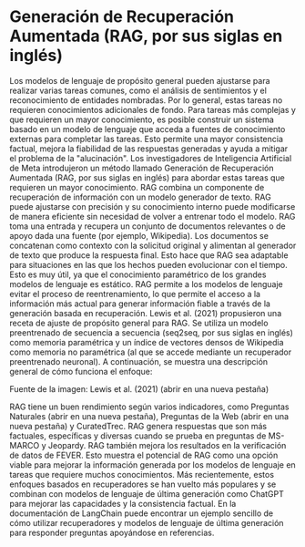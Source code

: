 # Generación de Recuperación Aumentada (RAG, por sus siglas en inglés)

Los modelos de lenguaje de propósito general pueden ajustarse para realizar varias tareas comunes, como el análisis de sentimientos y el reconocimiento de entidades nombradas. Por lo general, estas tareas no requieren conocimientos adicionales de fondo.
Para tareas más complejas y que requieren un mayor conocimiento, es posible construir un sistema basado en un modelo de lenguaje que acceda a fuentes de conocimiento externas para completar las tareas. Esto permite una mayor consistencia factual, mejora la fiabilidad de las respuestas generadas y ayuda a mitigar el problema de la "alucinación".
Los investigadores de Inteligencia Artificial de Meta introdujeron un método llamado Generación de Recuperación Aumentada (RAG, por sus siglas en inglés) para abordar estas tareas que requieren un mayor conocimiento. RAG combina un componente de recuperación de información con un modelo generador de texto. RAG puede ajustarse con precisión y su conocimiento interno puede modificarse de manera eficiente sin necesidad de volver a entrenar todo el modelo.
RAG toma una entrada y recupera un conjunto de documentos relevantes o de apoyo dada una fuente (por ejemplo, Wikipedia). Los documentos se concatenan como contexto con la solicitud original y alimentan al generador de texto que produce la respuesta final. Esto hace que RAG sea adaptable para situaciones en las que los hechos pueden evolucionar con el tiempo. Esto es muy útil, ya que el conocimiento paramétrico de los grandes modelos de lenguaje es estático. RAG permite a los modelos de lenguaje evitar el proceso de reentrenamiento, lo que permite el acceso a la información más actual para generar información fiable a través de la generación basada en recuperación.
Lewis et al. (2021) propusieron una receta de ajuste de propósito general para RAG. Se utiliza un modelo preentrenado de secuencia a secuencia (seq2seq, por sus siglas en inglés) como memoria paramétrica y un índice de vectores densos de Wikipedia como memoria no paramétrica (al que se accede mediante un recuperador preentrenado neuronal). A continuación, se muestra una descripción general de cómo funciona el enfoque:

Fuente de la imagen: Lewis et al. (2021) (abrir en una nueva pestaña)

RAG tiene un buen rendimiento según varios indicadores, como Preguntas Naturales (abrir en una nueva pestaña), Preguntas de la Web (abrir en una nueva pestaña) y CuratedTrec. RAG genera respuestas que son más factuales, específicas y diversas cuando se prueba en preguntas de MS-MARCO y Jeopardy. RAG también mejora los resultados en la verificación de datos de FEVER.
Esto muestra el potencial de RAG como una opción viable para mejorar la información generada por los modelos de lenguaje en tareas que requiere muchos conocimientos.
Más recientemente, estos enfoques basados en recuperadores se han vuelto más populares y se combinan con modelos de lenguaje de última generación como ChatGPT para mejorar las capacidades y la consistencia factual.
En la documentación de LangChain puede encontrar un ejemplo sencillo de cómo utilizar recuperadores y modelos de lenguaje de última generación para responder preguntas apoyándose en referencias.
